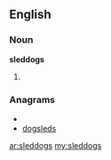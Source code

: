 ==English==

===Noun===
'''sleddogs'''

# {{plural of|[[sleddog]]}}

===Anagrams===
* {{alphagram|ddegloss}}
* [[dogsleds#English|dogsleds]]

[[ar:sleddogs]]
[[my:sleddogs]]